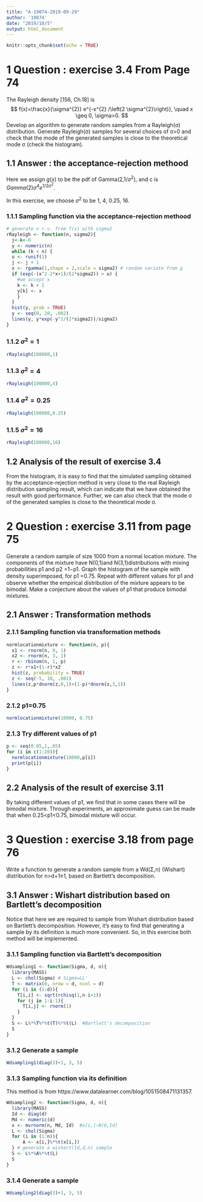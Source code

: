 ```yaml
---
title: "A-19074-2019-09-29"
author: '19074'
date: "2019/10/5"
output: html_document
---
```


```r
knitr::opts_chunk$set(echo = TRUE)
```

# 1 Question : exercise 3.4 From Page 74

The Rayleigh density [156, Ch.18] is $$
f(x)=\frac{x}{\sigma^{2}} e^{-x^{2} /\left(2 \sigma^{2}\right)}, \quad x \geq 0, \sigma>0.
$$Develop an algorithm to generate random samples from a Rayleigh(σ) distribution. Generate Rayleigh(σ) samples for several choices of σ>0 and check that the mode of the generated samples is close to the theoretical mode σ (check the histogram). 

## 1.1 Answer : the acceptance-rejection methood

Here we assign $g(x)$ to be the pdf of Gamma(2,$1/\sigma^2$), and c is $Gamma\left(2\right)\sigma^4e^{1/2\sigma^2}$.

In this exercise, we choose $\sigma^2$ to be 1, 4, 0.25, 16.

### 1.1.1 Sampling function via the acceptance-rejection methood
```r
# generate n r.v. from f(x) with sigma2
rRayleigh <- function(n, sigma2){
  j<-k<-0
  y <- numeric(n)
  while (k < n) {
  u <- runif(1)
  j <- j + 1
  x <- rgamma(1,shape = 2,scale = sigma2) # random variate from g
  if (exp(-(x^2-2*x+1)/(2*sigma2)) > u) {
    #we accept x
    k <- k + 1
    y[k] <- x
    }
  }
  hist(y, prob = TRUE)  
  y <- seq(0, 20, .002)
  lines(y, y*exp(-y^2/(2*sigma2))/sigma2) 
}
```

### 1.1.2 $\sigma^2=1$

```r
rRayleigh(100000,1)
```

### 1.1.3 $\sigma^2=4$

```r
rRayleigh(100000,4)
```

### 1.1.4 $\sigma^2=0.25$

```r
rRayleigh(100000,0.25)
```

### 1.1.5 $\sigma^2=16$

```r
rRayleigh(100000,16)
```

## 1.2 Analysis of the result of exercise 3.4

From the histogram, it is easy to find that the simulated sampling obtained by the acceptance-rejection method is very close to the real Rayleigh distribution sampling result, which can indicate that we have obtained the result with good performance. Further, we can also check that the mode σ of the generated samples is close to the theoretical mode σ. 

# 2 Question : exercise 3.11 from page 75

Generate a random sample of size 1000 from a normal location mixture. The components of the mixture have N(0,1)and N(3,1)distributions with mixing probabilities p1 and p2 =1−p1. Graph the histogram of the sample with density superimposed, for p1 =0.75. Repeat with diﬀerent values for p1 and observe whether the empirical distribution of the mixture appears to be bimodal. Make a conjecture about the values of p1 that produce bimodal mixtures. 

## 2.1 Answer : Transformation methods

### 2.1.1 Sampling function via transformation methods

```r
normlocationmixture <- function(n, p){
  x1 <- rnorm(n, 0, 1)
  x2 <- rnorm(n, 3, 1)
  r <- rbinom(n, 1, p)
  z <- r*x1+(1-r)*x2
  hist(z, probability = TRUE)
  z <- seq(-5, 10, .001)
  lines(z,p*dnorm(z,0,1)+(1-p)*dnorm(z,3,1))
}
```

### 2.1.2 p1=0.75

```r
normlocationmixture(10000, 0.75)
```

### 2.1.3 Try different values of p1

```r
p <- seq(0.05,1,.05)
for (i in c(1:20)){
  normlocationmixture(10000,p[i])
  print(p[i])
}
```

## 2.2 Analysis of the result of exercise 3.11

By taking different values of p1, we find that in some cases there will be bimodal mixture. Through experiments, an approximate guess can be made that when 0.25<p1<0.75, bimodal mixture will occur.

# 3 Question : exercise 3.18 from page 76

Write a function to generate a random sample from a Wd(Σ,n) (Wishart) distribution for n>d+1≥1, based on Bartlett’s decomposition.

## 3.1 Answer : Wishart distribution based on Bartlett's decomposition

Notice that here we are required to sample from Wishart distribution based on Bartlett's decomposition. However, it's easy to find that generating a sample by its definition is much more convenient. So, in this exercise both method will be implemented.

### 3.1.1 Sampling function via Bartlett's decomposition

```r
Wdsampling1 <- function(Sigma, d, n){
  library(MASS)
  L <- chol(Sigma) # Sigma=LL'
  T <- matrix(0, nrow = d, ncol = d)
  for (i in (1:d)){
    T[i,i] <- sqrt(rchisq(1,n-i+1))
    for (j in 1:i-1){
      T[i,j] <- rnorm(1)
    }
  } 
  S <- L%*%T%*%t(T)%*%t(L)  #Bartlett's decomposition
  S
}
```

### 3.1.2 Generate a sample

```r
Wdsampling1(diag(3)+1, 3, 5)
```

### 3.1.3 Sampling function via its definition

This method is from https://www.datalearner.com/blog/1051508471131357.

```r
Wdsampling2 <- function(Sigma, d, n){
  library(MASS)
  Id <- diag(d)  
  Md <- numeric(d)
  x <- mvrnorm(n, Md, Id)  #x[i,]~N(0,Id)
  L <- chol(Sigma)
  for (i in (1:n)){
      A <- x[i,]%*%t(x[i,])
  } # generate a wishart(Id,d,n) sample
  S <- L%*%A%*%t(L)
  S
}
```

### 3.1.4 Generate a sample

```r
Wdsampling2(diag(3)+1, 3, 5)
```




